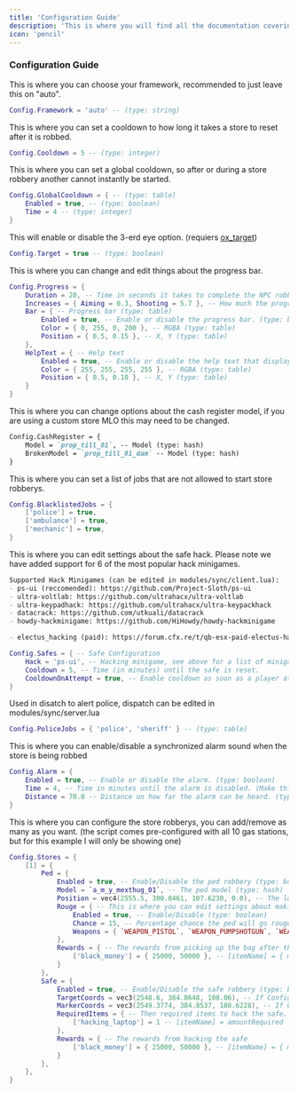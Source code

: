 ---
title: 'Configuration Guide'
description: 'This is where you will find all the documentation covering the configuration for our script, if you need anything that is not a configurable option do not hesitate to reach out to use via [discord](https://discord.gg/trase)!'
icon: 'pencil'
---

### Configuration Guide
This is where you can choose your framework, recommended to just leave this on "auto".
```lua Config.lua
Config.Framework = 'auto' -- (type: string)
```

This is where you can set a cooldown to how long it takes a store to reset after it is robbed.
```lua Config.lua
Config.Cooldown = 5 -- (type: integer)
```

This is where you can set a global cooldown, so after or during a store robbery another cannot instantly be started.
```lua Config.lua
Config.GlobalCooldown = { -- (type: table)
    Enabled = true, -- (type: boolean)
    Time = 4 -- (type: integer)
}
```

This will enable or disable the 3-erd eye option. (requiers [ox_target](https://github.com/overextended/ox_target))
```lua Config.lua
Config.Target = true -- (type: boolean)
```

This is where you can change and edit things about the progress bar.
```lua Config.lua
Config.Progress = {
    Duration = 20, -- Time in seconds it takes to complete the NPC robbery. (type: integer)
    Increases = { Aiming = 0.3, Shooting = 5.7 }, -- How much the progress increases when aiming or shooting. (type: table)
    Bar = { -- Progress bar (type: table)
        Enabled = true, -- Enable or disable the progress bar. (type: boolean)
        Color = { 0, 255, 0, 200 }, -- RGBA (type: table)
        Position = { 0.5, 0.15 }, -- X, Y (type: table)
    },
    HelpText = { -- Help text
        Enabled = true, -- Enable or disable the help text that displays above the progress bar. (type: boolean)
        Color = { 255, 255, 255, 255 }, -- RGBA (type: table)
        Position = { 0.5, 0.10 }, -- X, Y (type: table)
    }
}
```

This is where you can change options about the cash register model, if you are using a custom store MLO this may need to be changed.
````md
Config.CashRegister = {
    Model = `prop_till_01`, -- Model (type: hash)
    BrokenModel = `prop_till_01_dam` -- Model (type: hash)
}
````

This is where you can set a list of jobs that are not allowed to start store robberys.
```lua Config.lua
Config.BlacklistedJobs = {
    ['police'] = true,
    ['ambulance'] = true,
    ['mechanic'] = true,
}
```

This is where you can edit settings about the safe hack. Please note we have added support for 6 of the most popular hack minigames.

```md Supported minigames
Supported Hack Minigames (can be edited in modules/sync/client.lua):
- ps-ui (reccomended): https://github.com/Project-Sloth/ps-ui
- ultra-voltlab: https://github.com/ultrahacx/ultra-voltlab
- ultra-keypadhack: https://github.com/ultrahacx/ultra-keypackhack
- datacrack: https://github.com/utkuali/datacrack
- howdy-hackminigame: https://github.com/HiHowdy/howdy-hackminigame

- electus_hacking (paid): https://forum.cfx.re/t/qb-esx-paid-electus-hacking-hacker-job-terminal-hack/4989175
```

```lua Config.lua
Config.Safes = { -- Safe Configuration
    Hack = 'ps-ui', -- Hacking minigame, see above for a list of minigames.
    Cooldown = 5, -- Time (in minutes) until the safe is reset.
    CooldownOnAttempt = true, -- Enable cooldown as soon as a player attempts to open the safe.
}
```

Used in disatch to alert police, dispatch can be edited in modules/sync/server.lua 
```lua Config.lua
Config.PoliceJobs = { 'police', 'sheriff' } -- (type: table)
```

This is where you can enable/disable a synchronized alarm sound when the store is being robbed
```lua Config.lua
Config.Alarm = {
    Enabled = true, -- Enable or disable the alarm. (type: boolean)
    Time = 4, -- Time in minutes until the alarm is disabled. (Make this matches up with the progress bar duration) (type: integer)
    Distance = 70.0 -- Distance on how far the alarm can be heard. (type: integer)
}
```

This is where you can configure the store robberys, you can add/remove as many as you want. (the script comes pre-configured with all 10 gas stations, but for this example I will only be showing one)
```lua Config.lua
Config.Stores = {
    [1] = {
        Ped = {
            Enabled = true, -- Enable/Disable the ped robbery (type: boolean)
            Model = `a_m_y_mexthug_01`, -- The ped model (type: hash)
            Position = vec4(2555.5, 380.8461, 107.6230, 0.0), -- The location of the ped (x, y, z, heading) (type: vector4)
            Rouge = { -- This is where you can edit settings about making the ped go rouge and defend the store.
                Enabled = true, -- Enable/Disable (type: boolean)
                Chance = 15, -- Percentage chance the ped will go rouge (type: integer)
                Weapons = { `WEAPON_PISTOL`, `WEAPON_PUMPSHOTGUN`, `WEAPON_MICROSMG` }, -- The weapons that the ped will use, will randomly select from this table (type: table)
            },
            Rewards = { -- The rewards from picking up the bag after the ped throws it.
                ['black_money'] = { 25000, 50000 }, -- [itemName] = { minAmount, maxAmount }
            }
        },
        Safe = {
            Enabled = true, -- Enable/Disable the safe robbery (type: boolean)
            TargetCoords = vec3(2548.6, 384.8648, 108.06), -- If Config.Target is enabled, this is where the box will be placed (only touch if you know what you doing)
            MarkerCoords = vec3(2549.3774, 384.8537, 108.6228), -- If Config.Target is disabled, this is where the marker will be placed (only touch if you know what you doing)
            RequiredItems = { -- Then required items to hack the safe.
                ['hacking_laptop'] = 1 -- [itemName] = amountRequired
            },
            Rewards = { -- The rewards from hacking the safe
                ['black_money'] = { 25000, 50000 }, -- [itemName] = { minAmount, maxAmount }
            }
        },
    },
}
```